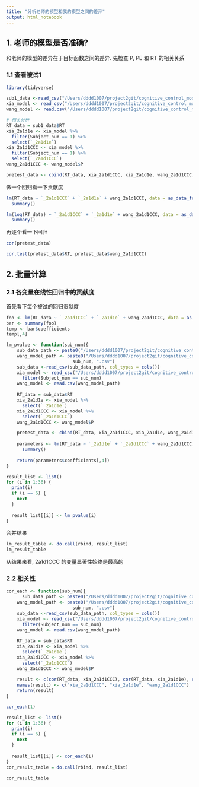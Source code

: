 ```yaml
---
title: "分析老师的模型和我的模型之间的差异"
output: html_notebook
---
```


## 1. 老师的模型是否准确?

和老师的模型的差异在于目标函数之间的差异. 先检查 P, PE 和 RT 的相关关系

### 1.1 查看被试1

```r
library(tidyverse)

sub1_data <-read_csv("/Users/dddd1007/project2git/cognitive_control_model/data/input/data_by_sub/sub_1_prepared_data.csv")
xia_model <- read_csv("/Users/dddd1007/project2git/cognitive_control_model/data/input/all_data_with_2a1d1CCC_2a1d1e.csv")
wang_model <- read.csv("/Users/dddd1007/project2git/cognitive_control_model/ref_code/Lingwang_CCC/model_results/RLCC_model_results_SR_Q_D_alphaCCC_V_WOB_sub_1.csv")
```

```r
# 相关分析
RT_data = sub1_data$RT
xia_2a1d1e <- xia_model %>% 
  filter(Subject_num == 1) %>% 
  select(`_2a1d1e`) 
xia_2a1d1CCC <- xia_model %>% 
  filter(Subject_num == 1) %>% 
  select(`_2a1d1CCC`) 
wang_2a1d1CCC <- wang_model$P

pretest_data <- cbind(RT_data, xia_2a1d1CCC, xia_2a1d1e, wang_2a1d1CCC, log(RT_data))
```

做一个回归看一下贡献度
```r
lm(RT_data ~ `_2a1d1CCC` + `_2a1d1e` + wang_2a1d1CCC, data = as_data_frame(pretest_data)) %>% 
  summary()

lm(log(RT_data) ~ `_2a1d1CCC` + `_2a1d1e` + wang_2a1d1CCC, data = as_data_frame(pretest_data)) %>% 
  summary()
```

再逐个看一下回归
```r
cor(pretest_data)

cor.test(pretest_data$RT, pretest_data$wang_2a1d1CCC)
```

## 2. 批量计算

### 2.1 各变量在线性回归中的贡献度

首先看下每个被试的回归贡献度
```r
foo <- lm(RT_data ~ `_2a1d1CCC` + `_2a1d1e` + wang_2a1d1CCC, data = as_data_frame(pretest_data))
bar <- summary(foo)
temp <- bar$coefficients
temp[,4]
```
```r
lm_pvalue <- function(sub_num){
    sub_data_path <- paste0("/Users/dddd1007/project2git/cognitive_control_model/data/input/data_by_sub/sub_", sub_num, "_prepared_data.csv")
    wang_model_path <- paste0("/Users/dddd1007/project2git/cognitive_control_model/ref_code/Lingwang_CCC/model_results/RLCC_model_results_SR_Q_D_alphaCCC_V_WOB_sub_",
                         sub_num, ".csv")
    sub_data <-read_csv(sub_data_path, col_types = cols())
    xia_model <- read_csv("/Users/dddd1007/project2git/cognitive_control_model/data/input/all_data_with_2a1d1CCC_2a1d1e.csv", col_types = cols()) %>% 
      filter(Subject_num == sub_num)
    wang_model <- read.csv(wang_model_path)
    
    RT_data = sub_data$RT
    xia_2a1d1e <- xia_model %>% 
      select(`_2a1d1e`) 
    xia_2a1d1CCC <- xia_model %>% 
      select(`_2a1d1CCC`) 
    wang_2a1d1CCC <- wang_model$P

    pretest_data <- cbind(RT_data, xia_2a1d1CCC, xia_2a1d1e, wang_2a1d1CCC, log(RT_data))
    
    parameters <- lm(RT_data ~ `_2a1d1e` + `_2a1d1CCC` + wang_2a1d1CCC, data = as_data_frame(pretest_data)) %>% 
      summary()
    
    return(parameters$coefficients[,4])
}
```

```r
result_list <- list()
for (i in 1:36) {
  print(i)
  if (i == 6) {
    next
  }
  
  result_list[[i]] <- lm_pvalue(i)
}
```
合并结果
```r
lm_result_table <- do.call(rbind, result_list)
lm_result_table
```

从结果来看, 2a1d1CCC 的变量显著性始终是最高的

### 2.2 相关性

```r
cor_each <- function(sub_num){
      sub_data_path <- paste0("/Users/dddd1007/project2git/cognitive_control_model/data/input/data_by_sub/sub_", sub_num, "_prepared_data.csv")
    wang_model_path <- paste0("/Users/dddd1007/project2git/cognitive_control_model/ref_code/Lingwang_CCC/model_results/RLCC_model_results_SR_Q_D_alphaCCC_V_WOB_sub_",
                         sub_num, ".csv")
    sub_data <-read_csv(sub_data_path, col_types = cols())
    xia_model <- read_csv("/Users/dddd1007/project2git/cognitive_control_model/data/input/all_data_with_2a1d1CCC_2a1d1e.csv", col_types = cols()) %>% 
      filter(Subject_num == sub_num)
    wang_model <- read.csv(wang_model_path)
    
    RT_data = sub_data$RT
    xia_2a1d1e <- xia_model %>% 
      select(`_2a1d1e`) 
    xia_2a1d1CCC <- xia_model %>% 
      select(`_2a1d1CCC`) 
    wang_2a1d1CCC <- wang_model$P
    
    result <- c(cor(RT_data, xia_2a1d1CCC), cor(RT_data, xia_2a1d1e), cor(RT_data, wang_2a1d1CCC))
    names(result) <- c("xia_2a1d1CCC", "xia_2a1d1e", "wang_2a1d1CCC")
    return(result)
}
```
```r
cor_each(1)
```
```r
result_list <- list()
for (i in 1:36) {
  print(i)
  if (i == 6) {
    next
  }
  
  result_list[[i]] <- cor_each(i)
}
cor_result_table = do.call(rbind, result_list)
```

```r
cor_result_table
```

